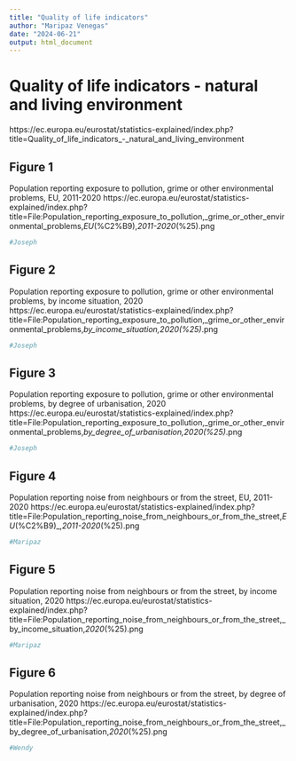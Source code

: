 ---
title: "Quality of life indicators"
author: "Maripaz Venegas"
date: "2024-06-21"
output: html_document
---

# Quality of life indicators - natural and living environment
https://ec.europa.eu/eurostat/statistics-explained/index.php?title=Quality_of_life_indicators_-_natural_and_living_environment

## Figure 1
Population reporting exposure to pollution, grime or other environmental problems, EU, 2011-2020
https://ec.europa.eu/eurostat/statistics-explained/index.php?title=File:Population_reporting_exposure_to_pollution,_grime_or_other_environmental_problems,_EU_(%C2%B9),_2011-2020_(%25).png
```{r}
#Joseph
```


## Figure 2
Population reporting exposure to pollution, grime or other environmental problems, by income situation, 2020
https://ec.europa.eu/eurostat/statistics-explained/index.php?title=File:Population_reporting_exposure_to_pollution,_grime_or_other_environmental_problems,_by_income_situation,_2020_(%25)_.png
```{r}
#Joseph
```

## Figure 3
Population reporting exposure to pollution, grime or other environmental problems, by degree of urbanisation, 2020
https://ec.europa.eu/eurostat/statistics-explained/index.php?title=File:Population_reporting_exposure_to_pollution,_grime_or_other_environmental_problems,_by_degree_of_urbanisation,_2020_(%25)_.png
```{r}
#Joseph
```

## Figure 4
Population reporting noise from neighbours or from the street, EU, 2011-2020
https://ec.europa.eu/eurostat/statistics-explained/index.php?title=File:Population_reporting_noise_from_neighbours_or_from_the_street,_EU_(%C2%B9)_,_2011-2020_(%25).png
```{r}
#Maripaz
```

## Figure 5
Population reporting noise from neighbours or from the street, by income situation, 2020
https://ec.europa.eu/eurostat/statistics-explained/index.php?title=File:Population_reporting_noise_from_neighbours_or_from_the_street,_by_income_situation,_2020_(%25).png
```{r}
#Maripaz
```

## Figure 6
Population reporting noise from neighbours or from the street, by degree of urbanisation, 2020
https://ec.europa.eu/eurostat/statistics-explained/index.php?title=File:Population_reporting_noise_from_neighbours_or_from_the_street,_by_degree_of_urbanisation,_2020_(%25).png
```{r}
#Wendy
```
